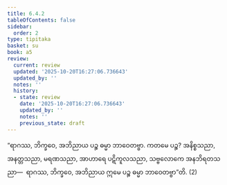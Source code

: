 ```yaml
---
title: 6.4.2
tableOfContents: false
sidebar:
  order: 2
type: tipitaka
basket: su
book: a5
review:
  current: review
  updated: '2025-10-20T16:27:06.736643'
  updated_by: ''
  notes: ''
  history:
  - state: review
    date: '2025-10-20T16:27:06.736643'
    updated_by: ''
    notes: ''
    previous_state: draft
---
```



<DynamicBreadcrumb />


<ReviewStatus review={frontmatter.review} showDetails={true} />

<HypothesisAnnotation frontmatter={frontmatter} />

<Division number="304" book="a5" e="ch" v="16" p="244">

<Paragraph number="1407" book="a5">
“ရာဂဿ, ဘိက္ခဝေ, အဘိညာယ ပဉ္စ ဓမ္မာ ဘာဝေတဗ္ဗာ. ကတမေ ပဉ္စ? အနိစ္စသညာ, အနတ္တသညာ, မရဏသညာ, အာဟာရေ ပဋိကူလသညာ, သဗ္ဗလောကေ အနဘိရတသညာ—  ရာဂဿ, ဘိက္ခဝေ, အဘိညာယ ဣမေ ပဉ္စ ဓမ္မာ ဘာဝေတဗ္ဗာ”တိ. (2)
</Paragraph>
</Division>